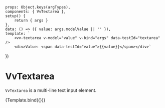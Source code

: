 
<Meta title="Components/Textarea" component={VvTextarea} />

	props: Object.keys(argTypes),
	components: { VvTextarea },
	setup() {
		return { args }
	},
	data: () => ({ value: args.modelValue || '' }),
	template: `
		<vv-textarea v-model="value" v-bind="args" data-testId="textarea" />
		<div>Value: <span data-testId="value">{{value}}</span></div>`
})

# VvTextarea

`VvTextarea` is a multi-line text input element.

<Canvas>
	<Story
		name="vv-textarea"
		args={{
			...propsToObject(VvTextareaProps),
			maxlength: null
		}}
		argTypes={{
			...toGroup(
				['required', 'minlength', 'maxlength'],
				'Data validation'
			),
			...toGroup(
				[
					'disabled',
					'readonly',
					'valid',
					'validLabel',
					'error',
					'errorLabel',
					'loading',
					'loadingLabel'
				],
				'State'
			),
			...toGroup(['floating'], 'Floating'),
			...toGroup(['modifiers'], 'Modifiers'),
			...toGroup(['icon', 'iconPosition'], 'Icon'),
			...toGroup(['hintLabel'], 'Hint text'),
			...toGroup(['limit'], 'Text limit count'),
			...toGroup(['autoclear'], 'Experimental feature')
		}}>
		{Template.bind({})}
	</Story>
</Canvas>

<ArgsTable story="vv-textarea" />
